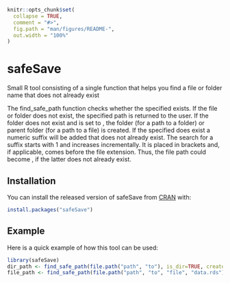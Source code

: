 
```r
knitr::opts_chunk$set(
  collapse = TRUE,
  comment = "#>",
  fig.path = "man/figures/README-",
  out.width = "100%"
)
```

# safeSave

<!-- badges: start -->
<!-- badges: end -->

Small R tool consisting of a single function that helps you find a file or 
folder name that does not already exist

The find_safe_path function checks whether the specified \code{path} exists.
If the file or folder does not exist, the specified path is returned to the
user. If the folder does not exist and \code{create_folder} is set to
\code{TRUE}, the folder (for a path to a folder) or parent folder (for a
path to a file) is created. If the specified \code{path} does exist a numeric
suffix will be added that does not already exist. The search for a suffix
starts with 1 and increases incrementally. It is placed in brackets and, if
applicable, comes before the file extension. Thus, the file path
\code{"/path/to/file.docx"} could become \code{"/path/to/file (1).docx"},
if the latter does not already exist.

## Installation

You can install the released version of safeSave from 
[CRAN](https://CRAN.R-project.org) with:

``` r
install.packages("safeSave")
```

## Example

Here is a quick example of how this tool can be used:

```r
library(safeSave)
dir_path <- find_safe_path(file.path("path", "to"), is_dir=TRUE, create=TRUE)  # Create a folder, first ensuring that it does not already exist
file_path <- find_safe_path(file.path("path", "to", "file", "data.rds"))  # Check whether there is a file "data.rds" in the specified folder and get a non-existent file name if it does already exist
```
